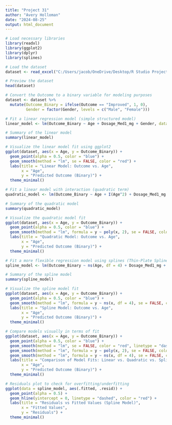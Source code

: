 ---
title: "Project 31"
author: "Avery Holloman"
date: "2024-08-25"
output: html_document
---

```{r}
# Load necessary libraries
library(readxl)
library(ggplot2)
library(dplyr)
library(splines)

# Load the dataset
dataset <- read_excel("C:/Users/jacob/OneDrive/Desktop/R Studio Projects 2024/Datasets/healthcare.xlsx")

# Preview the dataset
head(dataset)

# Convert the Outcome to a binary variable for modeling purposes
dataset <- dataset %>%
  mutate(Outcome_Binary = ifelse(Outcome == "Improved", 1, 0),
         Gender = factor(Gender, levels = c("Male", "Female")))

# Fit a linear regression model (simple structured model)
linear_model <- lm(Outcome_Binary ~ Age + Dosage_Med1_mg + Gender, data = dataset)

# Summary of the linear model
summary(linear_model)

# Visualize the linear model fit using ggplot2
ggplot(dataset, aes(x = Age, y = Outcome_Binary)) +
  geom_point(alpha = 0.5, color = "blue") +
  geom_smooth(method = "lm", se = FALSE, color = "red") +
  labs(title = "Linear Model: Outcome vs. Age",
       x = "Age",
       y = "Predicted Outcome (Binary)") +
  theme_minimal()

# Fit a linear model with interaction (quadratic term)
quadratic_model <- lm(Outcome_Binary ~ Age + I(Age^2) + Dosage_Med1_mg + Gender, data = dataset)

# Summary of the quadratic model
summary(quadratic_model)

# Visualize the quadratic model fit
ggplot(dataset, aes(x = Age, y = Outcome_Binary)) +
  geom_point(alpha = 0.5, color = "blue") +
  geom_smooth(method = "lm", formula = y ~ poly(x, 2), se = FALSE, color = "green") +
  labs(title = "Quadratic Model: Outcome vs. Age",
       x = "Age",
       y = "Predicted Outcome (Binary)") +
  theme_minimal()

# Fit a more flexible regression model using splines (Thin-Plate Spline)
spline_model <- lm(Outcome_Binary ~ ns(Age, df = 4) + Dosage_Med1_mg + Gender, data = dataset)

# Summary of the spline model
summary(spline_model)

# Visualize the spline model fit
ggplot(dataset, aes(x = Age, y = Outcome_Binary)) +
  geom_point(alpha = 0.5, color = "blue") +
  geom_smooth(method = "lm", formula = y ~ ns(x, df = 4), se = FALSE, color = "purple") +
  labs(title = "Spline Model: Outcome vs. Age",
       x = "Age",
       y = "Predicted Outcome (Binary)") +
  theme_minimal()

# Compare models visually in terms of fit
ggplot(dataset, aes(x = Age, y = Outcome_Binary)) +
  geom_point(alpha = 0.5, color = "blue") +
  geom_smooth(method = "lm", se = FALSE, color = "red", linetype = "dashed") +  # Linear model
  geom_smooth(method = "lm", formula = y ~ poly(x, 2), se = FALSE, color = "green", linetype = "dotted") +  # Quadratic model
  geom_smooth(method = "lm", formula = y ~ ns(x, df = 4), se = FALSE, color = "purple") +  # Spline model
  labs(title = "Comparison of Model Fits: Linear vs. Quadratic vs. Spline",
       x = "Age",
       y = "Predicted Outcome (Binary)") +
  theme_minimal()

# Residuals plot to check for overfitting/underfitting
ggplot(data = spline_model, aes(.fitted, .resid)) +
  geom_point(alpha = 0.5) +
  geom_hline(yintercept = 0, linetype = "dashed", color = "red") +
  labs(title = "Residuals vs Fitted Values (Spline Model)",
       x = "Fitted Values",
       y = "Residuals") +
  theme_minimal()
```